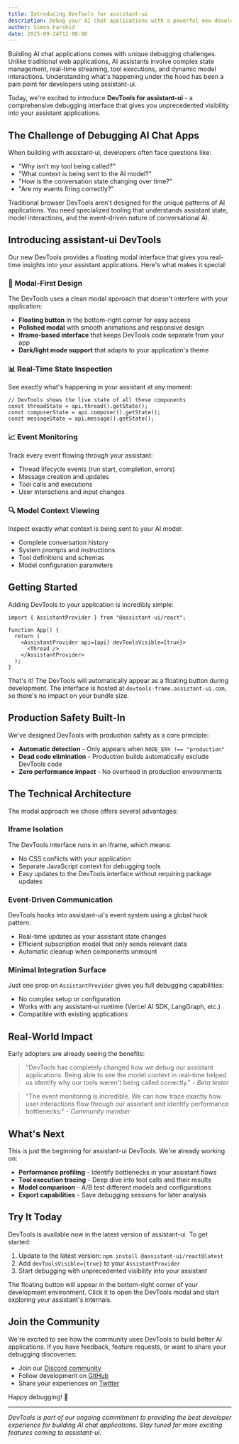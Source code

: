 ```yaml
---
title: Introducing DevTools for assistant-ui
description: Debug your AI chat applications with a powerful new development interface featuring real-time state inspection, event monitoring, and model context viewing.
author: Simon Farshid
date: 2025-09-24T12:00:00
---
```


Building AI chat applications comes with unique debugging challenges. Unlike traditional web applications, AI assistants involve complex state management, real-time streaming, tool executions, and dynamic model interactions. Understanding what's happening under the hood has been a pain point for developers using assistant-ui.

Today, we're excited to introduce **DevTools for assistant-ui** - a comprehensive debugging interface that gives you unprecedented visibility into your assistant applications.

## The Challenge of Debugging AI Chat Apps

When building with assistant-ui, developers often face questions like:

- "Why isn't my tool being called?"
- "What context is being sent to the AI model?"
- "How is the conversation state changing over time?"
- "Are my events firing correctly?"

Traditional browser DevTools aren't designed for the unique patterns of AI applications. You need specialized tooling that understands assistant state, model interactions, and the event-driven nature of conversational AI.

## Introducing assistant-ui DevTools

Our new DevTools provides a floating modal interface that gives you real-time insights into your assistant applications. Here's what makes it special:

### 🎯 **Modal-First Design**

The DevTools uses a clean modal approach that doesn't interfere with your application:

- **Floating button** in the bottom-right corner for easy access
- **Polished modal** with smooth animations and responsive design
- **Iframe-based interface** that keeps DevTools code separate from your app
- **Dark/light mode support** that adapts to your application's theme

### 📊 **Real-Time State Inspection**

See exactly what's happening in your assistant at any moment:

```tsx
// DevTools shows the live state of all these components
const threadState = api.thread().getState();
const composerState = api.composer().getState();
const messageState = api.message().getState();
```

### 📈 **Event Monitoring**

Track every event flowing through your assistant:

- Thread lifecycle events (run start, completion, errors)
- Message creation and updates
- Tool calls and executions
- User interactions and input changes

### 🔍 **Model Context Viewing**

Inspect exactly what context is being sent to your AI model:

- Complete conversation history
- System prompts and instructions
- Tool definitions and schemas
- Model configuration parameters

## Getting Started

Adding DevTools to your application is incredibly simple:

```tsx
import { AssistantProvider } from "@assistant-ui/react";

function App() {
  return (
    <AssistantProvider api={api} devToolsVisible={true}>
      <Thread />
    </AssistantProvider>
  );
}
```

That's it! The DevTools will automatically appear as a floating button during development. The interface is hosted at `devtools-frame.assistant-ui.com`, so there's no impact on your bundle size.

## Production Safety Built-In

We've designed DevTools with production safety as a core principle:

- **Automatic detection** - Only appears when `NODE_ENV !== "production"`
- **Dead code elimination** - Production builds automatically exclude DevTools code
- **Zero performance impact** - No overhead in production environments

## The Technical Architecture

The modal approach we chose offers several advantages:

### **Iframe Isolation**
The DevTools interface runs in an iframe, which means:
- No CSS conflicts with your application
- Separate JavaScript context for debugging tools
- Easy updates to the DevTools interface without requiring package updates

### **Event-Driven Communication**
DevTools hooks into assistant-ui's event system using a global hook pattern:
- Real-time updates as your assistant state changes
- Efficient subscription model that only sends relevant data
- Automatic cleanup when components unmount

### **Minimal Integration Surface**
Just one prop on `AssistantProvider` gives you full debugging capabilities:
- No complex setup or configuration
- Works with any assistant-ui runtime (Vercel AI SDK, LangGraph, etc.)
- Compatible with existing applications

## Real-World Impact

Early adopters are already seeing the benefits:

> "DevTools has completely changed how we debug our assistant applications. Being able to see the model context in real-time helped us identify why our tools weren't being called correctly." - *Beta tester*

> "The event monitoring is incredible. We can now trace exactly how user interactions flow through our assistant and identify performance bottlenecks." - *Community member*

## What's Next

This is just the beginning for assistant-ui DevTools. We're already working on:

- **Performance profiling** - Identify bottlenecks in your assistant flows
- **Tool execution tracing** - Deep dive into tool calls and their results
- **Model comparison** - A/B test different models and configurations
- **Export capabilities** - Save debugging sessions for later analysis

## Try It Today

DevTools is available now in the latest version of assistant-ui. To get started:

1. Update to the latest version: `npm install @assistant-ui/react@latest`
2. Add `devToolsVisible={true}` to your `AssistantProvider`
3. Start debugging with unprecedented visibility into your assistant

The floating button will appear in the bottom-right corner of your development environment. Click it to open the DevTools modal and start exploring your assistant's internals.

## Join the Community

We're excited to see how the community uses DevTools to build better AI applications. If you have feedback, feature requests, or want to share your debugging discoveries:

- Join our [Discord community](https://discord.gg/S9dwgCNEFs)
- Follow development on [GitHub](https://github.com/assistant-ui/assistant-ui)
- Share your experiences on [Twitter](https://twitter.com/assistant_ui)

Happy debugging! 🚀

---

*DevTools is part of our ongoing commitment to providing the best developer experience for building AI chat applications. Stay tuned for more exciting features coming to assistant-ui.*
